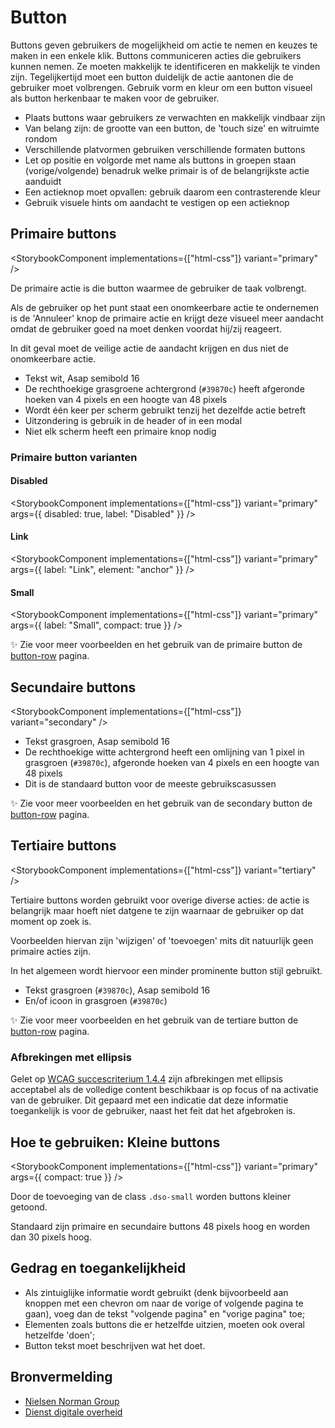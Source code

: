 
# Button

Buttons geven gebruikers de mogelijkheid om actie te nemen en keuzes te maken in een enkele klik. Buttons communiceren acties die gebruikers kunnen nemen. Ze moeten makkelijk te identificeren en makkelijk te vinden zijn. Tegelijkertijd moet een button duidelijk de actie aantonen die de gebruiker moet volbrengen. Gebruik vorm en kleur om een button visueel als button herkenbaar te maken voor de gebruiker.

- Plaats buttons waar gebruikers ze verwachten en makkelijk vindbaar zijn
- Van belang zijn: de grootte van een button, de 'touch size' en witruimte rondom
- Verschillende platvormen gebruiken verschillende formaten buttons
- Let op positie en volgorde met name als buttons in groepen staan (vorige/volgende) benadruk welke primair is of de belangrijkste actie aanduidt
- Een actieknop moet opvallen: gebruik daarom een contrasterende kleur
- Gebruik visuele hints om aandacht te vestigen op een actieknop

## Primaire buttons

<StorybookComponent implementations={["html-css"]} variant="primary" />

De primaire actie is die button waarmee de gebruiker de taak volbrengt.

Als de gebruiker op het punt staat een onomkeerbare actie te ondernemen is de 'Annuleer' knop de primaire actie en krijgt deze visueel meer aandacht omdat de gebruiker goed na moet denken voordat hij/zij reageert.

In dit geval moet de veilige actie de aandacht krijgen en dus niet de onomkeerbare actie.

- Tekst wit, Asap semibold 16
- De rechthoekige grasgroene achtergrond (`#39870c`) heeft afgeronde hoeken van 4 pixels en een hoogte van 48 pixels
- Wordt één keer per scherm gebruikt tenzij het dezelfde actie betreft
- Uitzondering is gebruik in de header of in een modal
- Niet elk scherm heeft een primaire knop nodig

### Primaire button varianten

#### Disabled

<StorybookComponent implementations={["html-css"]} variant="primary" args={{ disabled: true, label: "Disabled" }} />

#### Link

<StorybookComponent implementations={["html-css"]} variant="primary" args={{ label: "Link", element: "anchor" }} />

#### Small

<StorybookComponent implementations={["html-css"]} variant="primary" args={{ label: "Small", compact: true }} />

✨ Zie voor meer voorbeelden en het gebruik van de primaire button de [button-row](/components/layout/button-row) pagina.

## Secundaire buttons

<StorybookComponent implementations={["html-css"]} variant="secondary" />

- Tekst grasgroen, Asap semibold 16
- De rechthoekige witte achtergrond heeft een omlijning van 1 pixel in grasgroen (`#39870c`), afgeronde hoeken van 4 pixels en een hoogte van 48 pixels
- Dit is de standaard button voor de meeste gebruikscasussen

✨ Zie voor meer voorbeelden en het gebruik van de secondary button de [button-row](/components/layout/button-row) pagina.

## Tertiaire buttons

<StorybookComponent implementations={["html-css"]} variant="tertiary" />

Tertiaire buttons worden gebruikt voor overige diverse acties: de actie is belangrijk maar hoeft niet datgene te zijn waarnaar de gebruiker op dat moment op zoek is.

Voorbeelden hiervan zijn 'wijzigen' of 'toevoegen' mits dit natuurlijk geen primaire acties zijn.

In het algemeen wordt hiervoor een minder prominente button stijl gebruikt.

- Tekst grasgroen (`#39870c`), Asap semibold 16
- En/of icoon in grasgroen (`#39870c`)

✨ Zie voor meer voorbeelden en het gebruik van de tertiare button de [button-row](/components/layout/button-row) pagina.

### Afbrekingen met ellipsis

Gelet op [WCAG succescriterium 1.4.4](https://www.w3.org/WAI/WCAG21/Understanding/resize-text.html) zijn afbrekingen met ellipsis acceptabel als de volledige content beschikbaar is op focus of na activatie van de gebruiker. Dit gepaard met een indicatie dat deze informatie toegankelijk is voor de gebruiker, naast het feit dat het afgebroken is.

## Hoe te gebruiken: Kleine buttons

<StorybookComponent implementations={["html-css"]} variant="primary" args={{ compact: true }} />

Door de toevoeging van de class `.dso-small` worden buttons kleiner getoond.

Standaard zijn primaire en secundaire buttons 48 pixels hoog en worden dan 30 pixels hoog.

## Gedrag en toegankelijkheid

- Als zintuiglijke informatie wordt gebruikt (denk bijvoorbeeld aan knoppen met een chevron om naar de vorige of volgende pagina te gaan), voeg dan de tekst "volgende pagina" en "vorige pagina" toe;
- Elementen zoals buttons die er hetzelfde uitzien, moeten ook overal hetzelfde 'doen';
- Button tekst moet beschrijven wat het doet.

## Bronvermelding

- [Nielsen Norman Group](https://www.nngroup.com/)
- [Dienst digitale overheid](https://www.digitoegankelijk.nl)
